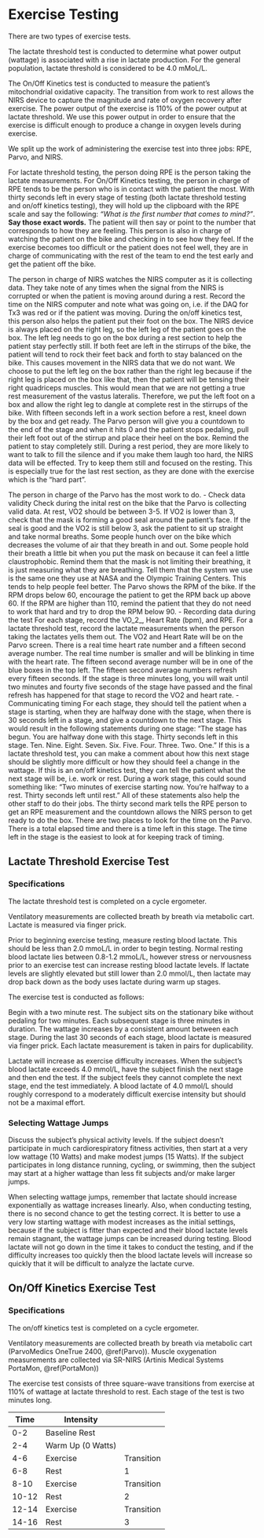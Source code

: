 # Exercise Testing {#ExerciseTesting}

There are two types of exercise tests. 

The lactate threshold test is conducted to determine what power output (wattage) is associated with a rise in lactate production. For the general population, lactate threshold is considered to be 4.0 mMoL/L. 

The On/Off Kinetics test is conducted to measure the patient's mitochondrial oxidative capacity. The transition from work to rest allows the NIRS device to capture the magnitude and rate of oxygen recovery after exercise. The power output of the exercise is 110% of the power output at lactate threshold. We use this power output in order to ensure that the exercise is difficult enough to produce a change in oxygen levels during exercise. 

We split up the work of administering the exercise test into three jobs: RPE, Parvo, and NIRS. 

For lactate threshold testing, the person doing RPE is the person taking the lactate measurements. For On/Off Kinetics testing, the person in charge of RPE tends to be the person who is in contact with the patient the most. With thirty seconds left in every stage of testing (both lactate threshold testing and on/off kinetics testing), they will hold up the clipboard with the RPE scale and say the following: *"What is the first number that comes to mind?"*. **Say those exact words.**  The patient will then say or point to the number that corresponds to how they are feeling. This person is also in charge of watching the patient on the bike and checking in to see how they feel. If the exercise becomes too difficult or the patient does not feel well, they are in charge of communicating with the rest of the team to end the test early and get the patient off the bike. 

The person in charge of NIRS watches the NIRS computer as it is collecting data. They take note of any times when the signal from the NIRS is corrupted or when the patient is moving around during a rest. Record the time on the NIRS computer and note what was going on, i.e. if the DAQ for Tx3 was red or if the patient was moving. During the on/off kinetics test, this person also helps the patient put their foot on the box. The NIRS device is always placed on the right leg, so the left leg of the patient goes on the box. The left leg needs to go on the box during a rest section to help the patient stay perfectly still. If both feet are left in the stirrups of the bike, the patient will tend to rock their feet back and forth to stay balanced on the bike. This causes movement in the NIRS data that we do not want. We choose to put the left leg on the box rather than the right leg because if the right leg is placed on the box like that, then the patient will be tensing their right quadriceps muscles. This would mean that we are not getting a true rest measurement of the vastus lateralis. Therefore, we put the left foot on a box and allow the right leg to dangle at complete rest in the stirrups of the bike. With fifteen seconds left in a work section before a rest, kneel down by the box and get ready. The Parvo person will give you a countdown to the end of the stage and when it hits 0 and the patient stops pedaling, pull their left foot out of the stirrup and place their heel on the box. Remind the patient to stay completely still. During a rest period, they are more likely to want to talk to fill the silence and if you make them laugh too hard, the NIRS data will be effected. Try to keep them still and focused on the resting. This is especially true for the last rest section, as they are done with the exercise which is the "hard part". 

The person in charge of the Parvo has the most work to do.
- Check data validity
    Check during the inital rest on the bike that the Parvo is collecting valid data. At rest, VO2 should be between 3-5. If VO2 is lower than 3, check that the mask is forming a good seal around the patient's face. If the seal is good and the VO2 is still below 3, ask the patient to sit up straight and take normal breaths. Some people hunch over on the bike which decreases the volume of air that they breath in and out. Some people hold their breath a little bit when you put the mask on because it can feel a little claustrophobic. Remind them that the mask is not limiting their breathing, it is just measuring what they are breathing. Tell them that the system we use is the same one they use at NASA and the Olympic Training Centers. This tends to help people feel better.
    The Parvo shows the RPM of the bike. If the RPM drops below 60, encourage the patient to get the RPM back up above 60. If the RPM are higher than 110, remind the patient that they do not need to work that hard and try to drop the RPM below 90. 
- Recording data during the test
    For each stage, record the VO_2_, Heart Rate (bpm), and RPE. For a lactate threshold test, record the lactate measurements when the person taking the lactates yells them out. The VO2 and Heart Rate will be on the Parvo screen. There is a real time heart rate number and a fifteen second average number. The real time number is smaller and will be blinking in time with the heart rate. The fifteen second average number will be in one of the blue boxes in the top left. The fifteen second average numbers refresh every fifteen seconds. If the stage is three minutes long, you will wait until two minutes and fourty five seconds of the stage have passed and the final refresh has happened for that stage to record the VO2 and heart rate. 
- Communicating timing
    For each stage, they should tell the patient when a stage is starting, when they are halfway done with the stage, when there is 30 seconds left in a stage, and give a countdown to the next stage. This would result in the following statements during one stage: "The stage has begun. You are halfway done with this stage. Thirty seconds left in this stage. Ten. Nine. Eight. Seven. Six. Five. Four. Three. Two. One." If this is a lactate threshold test, you can make a comment about how this next stage should be slightly more difficult or how they should feel a change in the wattage. If this is an on/off kinetics test, they can tell the patient what the next stage will be, i.e. work or rest. During a work stage, this could sound something like: "Two minutes of exercise starting now. You're halfway to a rest. Thirty seconds left until rest." All of these statements also help the other staff to do their jobs. The thirty second mark tells the RPE person to get an RPE measurement and the countdown allows the NIRS person to get ready to do the box. 
    There are two places to look for the time on the Parvo. There is a total elapsed time and there is a time left in this stage. The time left in the stage is the easiest to look at for keeping track of timing. 

## Lactate Threshold Exercise Test {#ExerciseTesting-LT}

### Specifications {#ExerciseTesting-LT-Specs}

The lactate threshold test is completed on a cycle ergometer. 

Ventilatory measurements are collected breath by breath via metabolic cart. 
Lactate is measured via finger prick.

Prior to beginning exercise testing, measure resting blood lactate. This should be less than 2.0 mmoL/L in order to begin testing. Normal resting blood lactate lies between 0.8-1.2 mmoL/L, however stress or nervousness prior to an exercise test can increase resting blood lactate levels. If lactate levels are slightly elevated but still lower than 2.0 mmol/L, then lactate may drop back down as the body uses lactate during warm up stages. 

The exercise test is conducted as follows:

Begin with a two minute rest. The subject sits on the stationary bike without pedaling for two minutes. 
Each subsequent stage is three minutes in duration. The wattage increases by a consistent amount between each stage. During the last 30 seconds of each stage, blood lactate is measured via finger prick. Each lactate measurement is taken in pairs for duplicability.

Lactate will increase as exercise difficulty increases. When the subject's blood lactate exceeds 4.0 mmol/L, have the subject finish the next stage and then end the test. If the subject feels they cannot complete the next stage, end the test immediately. A blood lactate of 4.0 mmol/L should roughly correspond to a moderately difficult exercise intensity but should not be a maximal effort. 

### Selecting Wattage Jumps {#ExerciseTesting-LT-Watts}

Discuss the subject's physical activity levels. If the subject doesn't participate in much cardiorespiratory fitness activities, then start at a very low wattage (10 Watts) and make modest jumps (15 Watts).  If the subject participates in long distance running, cycling, or swimming, then the subject may start at a higher wattage than less fit subjects and/or make larger jumps. 

When selecting wattage jumps, remember that lactate should increase exponentially as wattage increases linearly. Also, when conducting testing, there is no second chance to get the testing correct. It is better to use a very low starting wattage with modest increases as the initial settings, because if the subject is fitter than expected and their blood lactate levels remain stagnant, the wattage jumps can be increased during testing. Blood lactate will not go down in the time it takes to conduct the testing, and if the difficulty increases too quickly then the blood lactate levels will increase so quickly that it will be difficult to analyze the lactate curve. 

## On/Off Kinetics Exercise Test {#ExerciseTesting-Onoff}

### Specifications {#ExerciseTesting-Onoff-Specs}

The on/off kinetics test is completed on a cycle ergometer. 

Ventilatory measurements are collected breath by breath via metabolic cart (ParvoMedics OneTrue 2400, \@ref(Parvo)). Muscle oxygenation measurements are collected via SR-NIRS (Artinis Medical Systems PortaMon, \@ref(PortaMon))

The exercise test consists of three square-wave transitions from exercise at 110% of wattage at lactate threshold to rest. Each stage of the test is two minutes long.

|Time|Intensity||
|----|---------|-|
|0-2|Baseline Rest| |
|2-4|Warm Up (0 Watts)| |
|4-6|Exercise|Transition|
|6-8|Rest|1|
|8-10|Exercise|Transition|
|10-12|Rest|2|
|12-14|Exercise|Transition|
|14-16|Rest|3|

